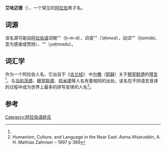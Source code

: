 '''艾哈迈德'''（{{lang-ar|أحمد}}），一个常见的[[阿拉伯人|阿拉伯]]男子名。

== 词源 ==
该名源可能自[[阿拉伯语|阿拉伯语]]词根“{{lang|ar|ح م د}}”（ḥ-m-d），词语“{{lang|ar|أَحْمَدَ}}”（''ʾaḥmed''），动词“{{lang|ar|حَمِدَ}}”（''ḥamida''，意为感谢或赞扬）、“{{lang|ar|يَحْمَدُ}}”（''yaḥmadu''）。

== 词汇学 ==
作为一个阿拉伯人名，它出自于《[[古兰经|古兰经]]》<span class="plainlinks"> {{Cite quran|61|6 |b=n |s=ns}}</span>中[[尔撒|尔撒]]（[[耶稣|耶稣]]）关于[[穆罕默德|穆罕默德]]的[[预言|预言]]<ref name="fitz" />，与[[马哈茂德|马哈茂德]]、[[穆罕默德_(人名)|穆罕默德]]、[[哈米德|哈米德]]等人名有着相同的出处。该名在不同语言音译的过程中成为世界上最多的拼写变体的人名<ref>Humanism, Culture, and Language in the Near East: Asma Afsaruddin, A. H. Mathias Zahniser – 1997 p 389</ref>。

== 参考 ==
{{Wiktionary|Ahmad|Ahmed|Ahmad raja}}
{{Reflist|30em}}

[[Category:阿拉伯语姓氏|Category:阿拉伯语姓氏]]